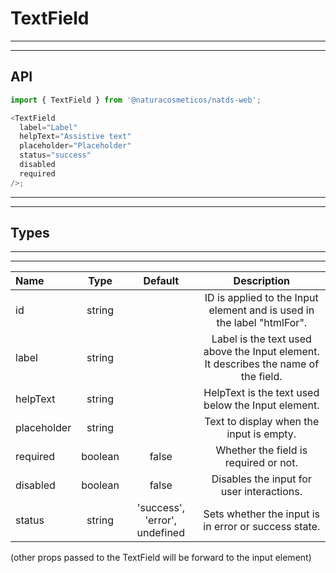 
# TextField

---
---

## API

```js highlight-line="2"
import { TextField } from '@naturacosmeticos/natds-web';

<TextField
  label="Label"
  helpText="Assistive text"
  placeholder="Placeholder"
  status="success"
  disabled
  required
/>;
```

---
---

## Types

<Preview>
  <Provider theme={themes.natura.light}>
    <div style={{ display: 'flex', flexFlow: 'row' }}>
      <div style={{ padding: '20px', flex: '1 1 auto', maxWidth: '300px' }}>
        <TextField label="Label" helpText="Assistive text" placeholder="Placeholder" />
      </div>
      <div style={{ padding: '20px', flex: '1 1 auto', maxWidth: '300px' }}>
        <TextField label="Label" helpText="Assistive text" placeholder="Placeholder" disabled />
      </div>
      <div style={{ padding: '20px', flex: '1 1 auto', maxWidth: '300px' }}>
        <TextField status="success" label="Label" helpText="Success: Assistive text" placeholder="Placeholder" />
      </div>
      <div style={{ padding: '20px', flex: '1 1 auto', maxWidth: '300px' }}>
        <TextField status="error" label="Label" helpText="Error: Assistive text" placeholder="Placeholder" />
      </div>
    </div>
  </Provider>
</Preview>

---
---

| Name                      | Type                                            | Default                       | Description
| :--                       | :-:                                             | :-:                           | :-:
| id                        | string                                          |                               | ID is applied to the Input element and is used in the label "htmlFor".
| label                     | string                                          |                               | Label is the text used above the Input element. It describes the name of the field.
| helpText                  | string                                          |                               | HelpText is the text used below the Input element.
| placeholder               | string                                          |                               | Text to display when the input is empty.
| required                  | boolean                                         | false                         | Whether the field is required or not.
| disabled                  | boolean                                         | false                         | Disables the input for user interactions.
| status                    | string                                          | 'success', 'error', undefined | Sets whether the input is in error or success state.

(other props passed to the TextField will be forward to the input element)
